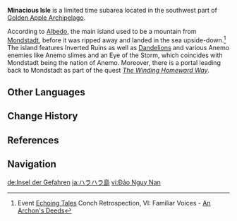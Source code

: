 {{CustomTabs
|tab1 = Overview
|tab2 = 1.6
|tab3 = 2.8
}}
{{Location Infobox
|image        = 
|type         = Subarea
|map          = Golden Apple Archipelago
|area         = Golden Apple Archipelago
}}
'''Minacious Isle''' is a limited time subarea located in the southwest part of [[Golden Apple Archipelago]].

According to [[Albedo]], the main island used to be a mountain from [[Mondstadt]], before it was ripped away and landed in the sea upside-down.<ref>Event [[Echoing Tales]] Conch Retrospection, VI: Familiar Voices - [[Echoing Tales/Story#VI: Familiar Voices|An Archon's Deeds]]</ref> The island features Inverted Ruins as well as [[Dandelion]]s and various Anemo enemies like Anemo slimes and an Eye of the Storm, which coincides with Mondstadt being the nation of Anemo. Moreover, there is a portal leading back to Mondstadt as part of the quest ''[[The Winding Homeward Way]]''.

==Other Languages==
{{Other Languages
|en      = Minacious Isle
|zhs     = 危危岛
|zhs_rm  = Wēiwēi-dǎo
|zht     = 危危島
|zht_rm  = Wéiwéi-dǎo
|zh_tl   = Dangerous-Dangerous Island
|zh_note = The reduplication of {{zh|s=危|s_rm=wēi|t=危|t_rm=wéi|tl=dangerous}} is used to make the name sound cuter.
|ja      = ハラハラ島
|ja_rm   = Harahara-jima{{Assumed}}
|ja_tl   = Anxious Island
|ko      = 위태위태섬
|ko_rm   = Witaewitae-seom
|ko_tl   = Risky-Risky Island
|es      = Isla del Peligro
|es_tl   = Island of Danger
|fr      = Îles funestes
|fr_tl   = Baleful Islands
|ru      = Опасный остров
|ru_tl   = Dangerous Isle
|th      = Minacious Isle
|vi      = {{tt|Đảo|島}} {{tt|Nguy Nan|危難}}
|vi_tl   = Danger Island
|de      = Insel der Gefahren
|de_tl   = Island of Perils
|id      = Minacious Isle
|pt      = Ilha Perigosa
|pt_tl   = Dangerous Island
<!--|tr      = 
|tr_tl   = 
|it      = 
|it_tl   = -->
}}

==Change History==
{{Change History|1.6}}

==References==
{{Reflist}}

==Navigation==
{{Area Navbox|Time-Limited}}

[[de:Insel der Gefahren]]
[[ja:ハラハラ島]]
[[vi:Đảo Nguy Nan]]
